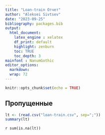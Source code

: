```yaml
---
title: "Loan-train Отчет"
author: "Aleksei Sivtsev"
date: "2023-09-25"
bibliography: packages.bib
output: 
  html_document:
    latex_engine : xelatex
    df_print: default
    highlight: zenburn
    toc: TRUE
    toc_depth: 3
mainfont : NanumGothic    
editor_options: 
  markdown: 
  wrap: 72
---
```


```r
knitr::opts_chunk$set(echo = TRUE)
```

## Пропущенные

```r
lt <- (read.csv("loan-train.csv", sep=";"))
summary(lt)
```

`r sum(is.na(lt))`